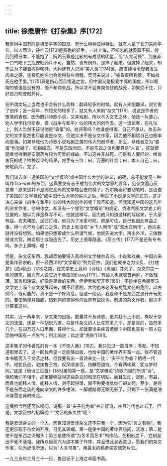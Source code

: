 ```yaml
---
---
---
```

title: 徐懋庸作《打杂集》序[172]
---




我觉得中国有时是极爱平等的国度。有什么稍稍显得特出，就有人拿了长刀来削平它。以人而论，孙桂云[173]是赛跑的好手，一过上海，不知怎的就萎靡不振，待到到得日本，不能跑了；阮玲玉算是比较的有成绩的明星，但“人言可畏”，到底非一口气吃下三瓶安眠药片不可。自然，也有例外，是捧了起来。但这捧了起来，却不过为了接着摔得粉碎。大约还有人记得“美人鱼”[174]罢，简直捧得令观者发生肉麻之感，连看见姓名也会觉得有些滑稽。契诃夫说过：“被昏蛋所称赞，不如战死在他手里。”[175]真是伤心而且悟道之言。但中国又是极爱中庸的国度，所以极端的昏蛋是没有的，他不和你来战，所以决不会爽爽快快的战死，如果受不住，只好自己吃安眠药片。

在所谓文坛上当然也不会有什么两样：翻译较多的时候，就有人来削翻译，说它害了创作；近一两年，作短文的较多了，就又有人来削“杂文”[176]，说这是作者的堕落的表现，因为既非诗歌小说，又非戏剧，所以不入文艺之林，他还一片婆心，劝人学学托尔斯泰，做《战争与和平》似的伟大的创作去。这一流论客，在礼仪上，别人当然不该说他是“昏蛋”的。批评家吗？他谦虚得很，自己不承认。攻击杂文的文字虽然也只能说是杂文，但他又决不是杂文作家，因为他不相信自己也相率而堕落。如果恭维他为诗歌小说戏剧之类的伟大的创作者，那么，恭维者之为“昏蛋”也无疑了。归根结底，不是东西而已。不是东西之谈也要算是“人言”，这就使弱者觉得倒是安眠药片较为可爱的缘故。不过这并非战死。问是有人要问的：给谁害死的呢？种种议论的结果，凶手有三位：曰，万恶的社会；曰，本人自己；曰，安眠药片。完了。

我们试去查一通美国的“文学概论”或中国什么大学的讲义，的确，总不能发见一种叫作Tsa-wen的东西。这真要使有志于成为伟大的文学家的青年，见杂文而心灰意懒：原来这并不是爬进高尚的文学楼台去的梯子。托尔斯泰将要动笔时，是否查了美国的“文学概论”或中国什么大学的讲义之后，明白了小说是文学的正宗，这才决心来做《战争与和平》似的伟大的创作的呢？我不知道。但我知道中国的这几年的杂文作者，他的作文，却没有一个想到“文学概论”的规定，或者希图文学史上的位置的，他以为非这样写不可，他就这样写，因为他只知道这样的写起来，于大家有益。农夫耕田，泥匠打墙，他只为了米麦可吃，房屋可住，自己也因此有益之事，得一点不亏心的口之资，历史上有没有“乡下人列传”或“泥水匠列传”，他向来就并没有想到。如果他只想着成什么所谓气候，他就先进大学，再出外洋，三做教授或大官，四变居士或隐逸去了。历史上很尊隐逸，《居士传》[177]不是还有专书吗，多少上算呀，噫！

但是，杂文这东西，我却恐怕要侵入高尚的文学楼台去的。小说和戏曲，中国向来是看作邪宗的，但一经西洋的“文学概论”列为正宗，我们也就奉之为宝贝，《红楼梦》《西厢记》[178]之类，在文学史上竟和《诗经》《离骚》并列了。杂文中之一体的随笔，因为有人说它近于英国的Essay[179]，有些人也就顿首再拜，不敢轻薄。寓言和演说，好像是卑微的东西，但伊索和契开罗[180]，不是坐在希腊罗马文学史上吗？杂文发展起来，倘不赶紧削，大约也未必没有扰乱文苑的危险。以古例今，很可能的，真不是一个好消息。但这一段话，我是和不是东西之流开开玩笑的，要使他爬耳搔腮，热剌剌的觉得他的世界有些灰色。前进的杂文作者，倒决不计算着这些。

其实，近一两年来，杂文集的出版，数量并不及诗歌，更其赶不上小说，慨叹于杂文的泛滥，还是一种胡说八道。只是作杂文的人比先前多几个，却是真的，虽然多几个，在四万万人口里面，算得什么，却就要谁来疾首蹙额？中国也真有一班人在恐怕中国有一点生气；用比喻说：此之谓“虎伥”[181]。

这本集子的作者先前有一本《不惊人集》[182]，我只见过一篇自序；书呢，不知道那里去了。这一回我希望一定能够出版，也给中国的著作界丰富一点。我不管这本书能否入于文艺之林，但我要背出一首诗来比一比：“夫子何为者？栖栖一代中。地犹氏邑，宅接鲁王宫。叹凤嗟身否，伤麟怨道穷。今看两楹奠：犹与梦时同。”这是《唐诗三百首》[183]里的第一首，是“文学概论”诗歌门里的所谓“诗”。但和我们不相干，那里能够及得这些杂文的和现在切贴，而且生动，泼剌，有益，而且也能移人情。能移人情，对不起得很，就不免要搅乱你们的文苑，至少，是将不是东西之流的唾向杂文的许多唾沫，一脚就踏得无踪无影了，只剩下一张满是油汗兼雪花膏的嘴脸。

这嘴脸当然还可以唠叨，说那一首“夫子何为者”并非好诗，并且时代也过去了。但是，文学正宗的招牌呢？“文艺的永久性”呢？

我是爱读杂文的一个人，而且知道爱读杂文还不只我一个，因为它“言之有物”。我还更乐观于杂文的开展，日见其斑斓。第一是使中国的著作界热闹，活泼；第二是使不是东西之流缩头；第三是使所谓“为艺术而艺术”的作品，在相形之下，立刻显出不死不活相。我所以极高兴为这本集子作序，并且借此发表意见，愿我们的杂文作家，勿为虎伥所迷，以为“人言可畏”，用最末的稿费买安眠药片去。

一九三五年三月三十一日，鲁迅记于上海之卓面书斋。